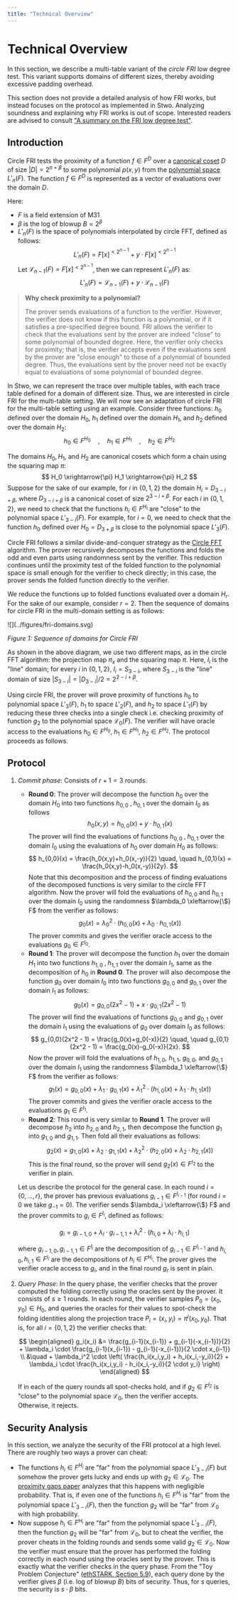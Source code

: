 ```yaml
---
title: "Technical Overview"
---
```


# Technical Overview


In this section, we describe a multi-table variant of the _circle FRI_ low degree test. This variant supports domains of different sizes, thereby avoiding excessive padding overhead.

This section does not provide a detailed analysis of how FRI works, but instead focuses on the protocol as implemented in Stwo. Analyzing soundness and explaining why FRI works is out of scope. Interested readers are advised to consult ["A summary on the FRI low degree test"](https://eprint.iacr.org/2022/1216.pdf).

## Introduction


Circle FRI tests the proximity of a function $f \in F^D$ over a [canonical coset](../circle-group.mdx#canonic-coset) $D$ of size $|D|=2^{n + \beta}$ to some polynomial $p(x, y)$ from the [polynomial space](../circle-fft/basis.mdx#dimension-gap) $L'_n(F)$. The function $f \in F^D$ is represented as a vector of evaluations over the domain $D$.

Here:
- $F$ is a field extension of $\mathsf{M31}$
- $\beta$ is the log of blowup $B = 2^\beta$
- $L'_n(F)$ is the space of polynomials interpolated by circle FFT, defined as follows:
$$
L'_n(F) = F[x]^{< 2^{n-1}} + y \cdot F[x]^{< 2^{n-1}}
$$
Let $\mathcal{L}_{n-1}(F) = F[x]^{< 2^{n-1}}$, then we can represent $L'_n(F)$ as:
$$
L'_n(F) = \mathcal{L}_{n-1}(F) + y \cdot \mathcal{L}_{n-1}(F)
$$

> **Why check proximity to a polynomial?**
>
> The prover sends evaluations of a function to the verifier. However, the verifier does not know if this function is a polynomial, or if it satisfies a pre-specified degree bound. FRI allows the verifier to check that the evaluations sent by the prover are indeed "close" to some polynomial of bounded degree. Here, the verifier only checks for proximity; that is, the verifier accepts even if the evaluations sent by the prover are "close enough" to those of a polynomial of bounded degree. Thus, the evaluations sent by the prover need not be exactly equal to evaluations of some polynomial of bounded degree.

In Stwo, we can represent the trace over multiple tables, with each trace table defined for a domain of different size. Thus, we are interested in circle FRI for the multi-table setting. We will now see an adaptation of circle FRI for the multi-table setting using an example. Consider three functions: $h_{0}$ defined over the domain $H_0$, $h_{1}$ defined over the domain $H_1$, and $h_{2}$ defined over the domain $H_2$:
$$
h_{0} \in F^{H_0} \quad, \quad h_{1} \in F^{H_1} \quad, \quad h_{2} \in F^{H_2}
$$

The domains $H_0, H_1$, and $H_2$ are canonical cosets which form a chain using the squaring map $\pi$:
$$
H_0 \xrightarrow{\pi} H_1 \xrightarrow{\pi} H_2
$$
Suppose for the sake of our example, for $i$ in $\{0,1,2\}$ the domain $H_i = D_{3-i + \beta}$, where $D_{3-i + \beta}$ is a canonical coset of size $2^{3-i + \beta}$. For each $i$ in $\{0,1,2\}$, we need to check that the functions $h_{i} \in F^{H_i}$ are "close" to the polynomial space $L'_{3-i}(F)$. For example, for $i=0$, we need to check that the function $h_{0}$ defined over $H_0 = D_{3 + \beta}$ is close to the polynomial space $L'_{3}(F)$.

Circle FRI follows a similar divide-and-conquer strategy as the [Circle FFT](../circle-fft/algorithm) algorithm. The prover recursively decomposes the functions and folds the odd and even parts using randomness sent by the verifier. This reduction continues until the proximity test of the folded function to the polynomial space is small enough for the verifier to check directly; in this case, the prover sends the folded function directly to the verifier.

We reduce the functions up to folded functions evaluated over a domain $H_r$. For the sake of our example, consider $r=2$. Then the sequence of domains for circle FRI in the multi-domain setting is as follows:
<div style={{ textAlign: 'center' }}>
    ![](../figures/fri-domains.svg)

*Figure 1: Sequence of domains for Circle FRI*
</div>

As shown in the above diagram, we use two different maps, as in the circle FFT algorithm: the projection map $\pi_x$ and the squaring map $\pi$. Here, $I_i$ is the "line" domain; for every $i$ in $\{0,1,2\}$, $I_i = S_{3-i}$, where $S_{3-i}$ is the "line" domain of size $|S_{3-i}| = |D_{3-i}| / 2 = 2^{2-i+\beta}$.

Using circle FRI, the prover will prove proximity of functions $h_{0}$ to polynomial space $L'_3(F)$, $h_{1}$ to space $L'_2(F)$, and $h_{2}$ to space $L'_1(F)$ by reducing these three checks into a single check i.e. checking proximity of function $g_2$ to the polynomial space $\mathcal{L}_0(F)$. The verifier will have oracle access to the evaluations $h_{0} \in F^{H_0}$, $h_{1} \in F^{H_1}$, $h_{2} \in F^{H_2}$. The protocol proceeds as follows.

## Protocol

1. _Commit phase_: Consists of $r+1 = 3$ rounds.
    - **Round 0**: The prover will decompose the function $h_0$ over the domain $H_0$ into two functions $h_{0,0}\;,\; h_{0,1}$ over the domain $I_0$ as follows
    $$
    h_0(x, y) = h_{0,0}(x) + y \cdot h_{0,1}(x)
    $$
    The prover will find the evaluations of functions $h_{0,0}\;,\; h_{0,1}$ over the domain $I_0$ using the evaluations of $h_0$ over domain $H_0$ as follows:
    $$
    h_{0,0}(x) = \frac{h_0(x,y)+h_0(x,-y)}{2} \quad, \quad h_{0,1}(x) = \frac{h_0(x,y)-h_0(x,-y)}{2y}.
    $$
    Note that this decomposition and the process of finding evaluations of the decomposed functions is very similar to the circle FFT algorithm. Now the prover will fold the evaluations of $h_{0,0}$ and $h_{0,1}$ over the domain $I_0$ using the randomness $\lambda_0 \xleftarrow{\$} F$ from the verifier as follows:
    $$
    g_0(x) = {\lambda_0}^2 \cdot (h_{0,0}(x) + \lambda_0 \cdot h_{0, 1}(x))
    $$
    The prover commits and gives the verifier oracle access to the evaluations $g_0 \in F^{I_0}$.
    - **Round 1**: The prover will decompose the function $h_1$ over the domain $H_1$ into two functions $h_{1,0}\;,\; h_{1,1}$ over the domain $I_1$, same as the decomposition of $h_0$ in **Round 0**. The prover will also decompose the function $g_0$ over domain $I_0$ into two functions $g_{0,0}$ and $g_{0,1}$ over the domain $I_1$ as follows:
    $$
    g_0(x) = g_{0,0}(2x^2 - 1) + x \cdot g_{0,1}(2x^2 - 1)
    $$
    The prover will find the evaluations of functions $g_{0,0}$ and $g_{0,1}$ over the domain $I_1$ using the evaluations of $g_0$ over domain $I_0$ as follows:
    $$
    g_{0,0}(2x^2 - 1) = \frac{g_0(x)+g_0(-x)}{2} \quad, \quad g_{0,1}(2x^2 - 1) = \frac{g_0(x)-g_0(-x)}{2x}.
    $$
    Now the prover will fold the evaluations of $h_{1,0}$, $h_{1,1}$, $g_{0,0}$, and $g_{0,1}$ over the domain $I_1$ using the randomness $\lambda_1 \xleftarrow{\$} F$ from the verifier as follows:
    $$
    g_1(x) = g_{0,0}(x) + \lambda_1 \cdot g_{0, 1}(x) + \lambda_1^2 \cdot (h_{1,0}(x) + \lambda_1 \cdot h_{1,1}(x))
    $$
    The prover commits and gives the verifier oracle access to the evaluations $g_1 \in F^{I_1}$.
    - **Round 2**: This round is very similar to **Round 1**. The prover will decompose $h_2$ into $h_{2,0}$ and $h_{2,1}$, then decompose the function $g_1$ into $g_{1,0}$ and $g_{1,1}$. Then fold all their evaluations as follows:
    $$
    g_2(x) = g_{1,0}(x) + \lambda_2 \cdot g_{1, 1}(x) + \lambda_2^2 \cdot (h_{2,0}(x) + \lambda_2 \cdot h_{2,1}(x))
    $$
    This is the final round, so the prover will send $g_2(x) \in F^{I_2}$ to the verifier in plain.

    Let us describe the protocol for the general case. In each round $i = \{0, \dots, r\}$, the prover has previous evaluations $g_{i-1} \in F^{I_{i-1}}$ (for round $i = 0$ we take $g_{-1} = 0$). The verifier sends $\lambda_i \xleftarrow{\$} F$ and the prover commits to $g_i \in F^{I_i}$, defined as follows:

    $$
    g_i = g_{i-1,0} + \lambda_i \cdot g_{i-1,1} + \lambda_i^2 \cdot (h_{i,0} + \lambda_i \cdot h_{i,1})
    $$

    where $g_{i-1,0}, g_{i-1,1} \in F^{I_i}$ are the decomposition of $g_{i-1} \in F^{I_{i-1}}$ and $h_{i,0}, h_{i,1} \in F^{I_i}$ are the decompositions of $h_i \in F^{H_i}$. The prover gives the verifier oracle access to $g_i$, and in the final round $g_r$ is sent in plain.


2. _Query Phase_: In the query phase, the verifier checks that the prover computed the folding correctly using the oracles sent by the prover. It consists of $s \geq 1$ rounds. In each round, the verifier samples $P_0 = (x_0,y_0) \in H_0$, and queries the oracles for their values to spot-check the folding identities along the projection trace $P_i = (x_i,y_i) = \pi^i(x_0,y_0)$. That is, for all $i = \{0, 1, 2\}$ the verifier checks that:

    $$
    \begin{aligned}
        g_i(x_i) &= 
        \frac{g_{i-1}(x_{i-1}) + g_{i-1}(-x_{i-1})}{2}
        + \lambda_i \cdot 
        \frac{g_{i-1}(x_{i-1}) - g_{i-1}(-x_{i-1})}{2 \cdot x_{i-1}} \\
        &\quad + \lambda_i^2 \cdot 
        \left(
        \frac{h_i(x_i,y_i) + h_i(x_i,-y_i)}{2}
        + \lambda_i \cdot 
        \frac{h_i(x_i,y_i) - h_i(x_i,-y_i)}{2 \cdot y_i}
        \right)
    \end{aligned}
    $$



    If in each of the query rounds all spot-checks hold, and if $g_2 \in F^{I_2}$ is "close" to the polynomial space $\mathcal{L}_0$, then the verifier accepts. Otherwise, it rejects.


## Security Analysis
In this section, we analyze the security of the FRI protocol at a high level. There are roughly two ways a prover can cheat:
- The functions $h_{i} \in F^{H_i}$ are "far" from the polynomial space $L'_{3-i}(F)$ but somehow the prover gets lucky and ends up with $g_2 \in \mathcal{L}_0$. The [proximity gaps paper](https://eprint.iacr.org/2020/654.pdf) analyzes that this happens with negligible probability. That is, if even one of the functions $h_{i} \in F^{H_i}$ is "far" from the polynomial space $L'_{3-i}(F)$, then the function $g_2$ will be "far" from $\mathcal{L}_0$ with high probability.
- Now suppose $h_{i} \in F^{H_i}$ are "far" from the polynomial space $L'_{3-i}(F)$, then the function $g_2$ will be "far" from $\mathcal{L}_0$, but to cheat the verifier, the prover cheats in the folding rounds and sends some valid $g_2 \in \mathcal{L}_0$. Now the verifier must ensure that the prover has performed the folding correctly in each round using the oracles sent by the prover. This is exactly what the verifier checks in the query phase. From the "Toy Problem Conjecture" ([ethSTARK, Section 5.9](https://eprint.iacr.org/2021/582.pdf)), each query done by the verifier gives $\beta$ (i.e. log of blowup $B$) bits of security. Thus, for $s$ queries, the security is $s \cdot \beta$ bits.

